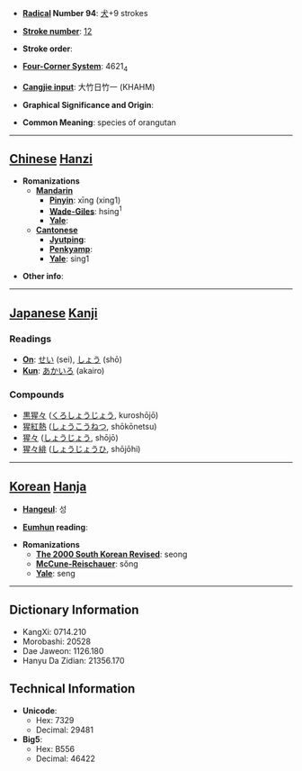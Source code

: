 * '''[[Wiktionary:Chinese radical index| Radical]] Number 94''': [[Wiktionary:Chinese radical index 犬|犬]]+9 strokes

* '''[[Wiktionary:Chinese total strokes index|Stroke number]]''': [[Wiktionary:Chinese total strokes index 12|12]]

* '''Stroke order''': 

* '''[[Wiktionary:Chinese four corner index|Four-Corner System]]''': 4621<sub>4</sub>

* '''[[Wiktionary:Chinese Cangjie index|Cangjie input]]''': 大竹日竹一 (KHAHM)

* '''Graphical Significance and Origin''': 

* '''Common Meaning''': species of orangutan

----

== [[Chinese]] [[Hanzi]] ==

* '''Romanizations'''
** '''[[Mandarin]]'''
*** '''[[Pinyin]]''': xīng (xing1)
*** '''[[Wade-Giles]]''': hsing<sup>1</sup>
*** '''[[Yale]]''': 
** '''[[Cantonese]]'''
*** '''[[Jyutping]]''':
*** '''[[Penkyamp]]''': 
*** '''[[Yale]]''': sing1

* '''Other info''': 

----

== [[Japanese]] [[Kanji]] ==

===Readings===
* '''[[On]]''': [[せい]] (sei), [[しょう]] (shō)
* '''[[Kun]]''': [[あかいろ]] (akairo)
===Compounds===
*[[黒猩々]] ([[くろしょうじょう]], kuroshōjō)
*[[猩紅熱]] ([[しょうこうねつ]], shōkōnetsu)
*[[猩々]] ([[しょうじょう]], shōjō)
*[[猩々緋]] ([[しょうじょうひ]], shōjōhi)
----

== [[Korean]] [[Hanja]] ==

* '''[[Hangeul]]''': 성

* '''[[Eumhun]] reading''': 

* '''Romanizations'''
** '''[[The 2000 South Korean Revised Romanization|The 2000 South Korean Revised]]''': seong
** '''[[McCune-Reischauer]]''': sŏng
** '''[[Yale]]''': seng

----

== Dictionary Information ==

* KangXi: 0714.210
* Morobashi: 20528
* Dae Jaweon: 1126.180
* Hanyu Da Zidian: 21356.170

== Technical Information ==

* '''Unicode''':
** Hex: 7329
** Decimal: 29481
* '''Big5''':
** Hex: B556
** Decimal: 46422
